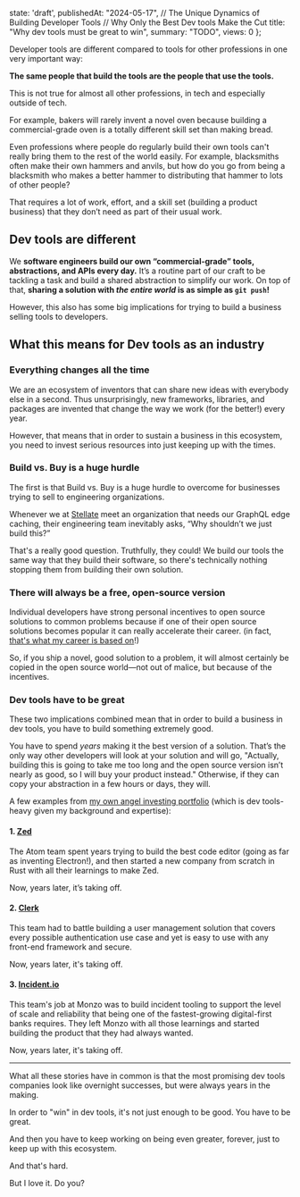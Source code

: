 
  state: 'draft',
  publishedAt: "2024-05-17",
  // The Unique Dynamics of Building Developer Tools
  // Why Only the Best Dev tools Make the Cut
  title: "Why dev tools must be great to win",
  summary: "TODO",
  views: 0
};



<BlogPost meta={meta}>

Developer tools are different compared to tools for other professions in one very important way:

**The same people that build the tools are the people that use the tools.**

This is not true for almost all other professions, in tech and especially outside of tech.

For example, bakers will rarely invent a novel oven because building a commercial-grade oven is a totally different skill set than making bread.

Even professions where people do regularly build their own tools can't really bring them to the rest of the world easily. For example, blacksmiths often make their own hammers and anvils, but how do you go from being a blacksmith who makes a better hammer to distributing that hammer to lots of other people?

That requires a lot of work, effort, and a skill set (building a product business) that they don’t need as part of their usual work.

## Dev tools are different

We **software engineers build our own “commercial-grade” tools, abstractions, and APIs every day.** It’s a routine part of our craft to be tackling a task and build a shared abstraction to simplify our work. On top of that, **sharing a solution with _the entire world_ is as simple as `git push`!**

However, this also has some big implications for trying to build a business selling tools to developers.

## What this means for Dev tools as an industry

### Everything changes all the time

We are an ecosystem of inventors that can share new ideas with everybody else in a second. Thus unsurprisingly, new frameworks, libraries, and packages are invented that change the way we work (for the better!) every year.

However, that means that in order to sustain a business in this ecosystem, you need to invest serious resources into just keeping up with the times.

### Build vs. Buy is a huge hurdle

The first is that Build vs. Buy is a huge hurdle to overcome for businesses trying to sell to engineering organizations.

Whenever we at [Stellate](https://stellate.co) meet an organization that needs our GraphQL edge caching, their engineering team inevitably asks, “Why shouldn’t we just build this?”

That's a really good question. Truthfully, they could! We build our tools the same way that they build their software, so there's technically nothing stopping them from building their own solution.

### There will always be a free, open-source version

Individual developers have strong personal incentives to open source solutions to common problems because if one of their open source solutions becomes popular it can really accelerate their career. (in fact, [that's what my career is based on](https://mxs.is/doc)!)

So, if you ship a novel, good solution to a problem, it will almost certainly be copied in the open source world—not out of malice, but because of the incentives.

### Dev tools have to be great

These two implications combined mean that in order to build a business in dev tools, you have to build something extremely good.

You have to spend _years_ making it the best version of a solution. That’s the only way other developers will look at your solution and will go, "Actually, building this is going to take me too long and the open source version isn’t nearly as good, so I will buy your product instead." Otherwise, if they can copy your abstraction in a few hours or days, they will.

A few examples from [my own angel investing portfolio](/investments) (which is dev tools-heavy given my background and expertise):

#### 1. [Zed](https://zed.dev)

The Atom team spent years trying to build the best code editor (going as far as inventing Electron!), and then started a new company from scratch in Rust with all their learnings to make Zed.

Now, years later, it’s taking off.

#### 2. [Clerk](https://clerk.dev)

This team had to battle building a user management solution that covers every possible authentication use case and yet is easy to use with any front-end framework and secure.

Now, years later, it's taking off.

#### 3. [Incident.io](https://incident.io)

This team's job at Monzo was to build incident tooling to support the level of scale and reliability that being one of the fastest-growing digital-first banks requires. They left Monzo with all those learnings and started building the product that they had always wanted.

Now, years later, it's taking off.

---

What all these stories have in common is that the most promising dev tools companies look like overnight successes, but were always years in the making.

In order to "win" in dev tools, it's not just enough to be good. You have to be great.

And then you have to keep working on being even greater, forever, just to keep up with this ecosystem.

And that's hard.

But I love it. Do you?

</BlogPost>

